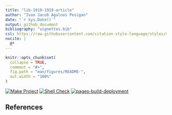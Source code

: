 ```yaml
---
title: "lib-1910-1919-article"
author: "Ivan Jacob Agaloos Pesigan"
date: "`r Sys.Date()`"
output: github_document
bibliography: "vignettes.bib"
csl: https://raw.githubusercontent.com/citation-style-language/styles/master/apa.csl
nocite: |
  @*
---
```


<!-- README.md is generated from .setup/readme/README.Rmd. Please edit that file -->

```r
knitr::opts_chunk$set(
  collapse = TRUE,
  comment = "#>",
  fig.path = "man/figures/README-",
  out.width = "100%"
)
```

<!-- badges: start -->
[![Make Project](https://github.com/ijapesigan/lib-1910-1919-article/actions/workflows/make.yml/badge.svg)](https://github.com/ijapesigan/lib-1910-1919-article/actions/workflows/make.yml)
[![Shell Check](https://github.com/ijapesigan/lib-1910-1919-article/actions/workflows/shellcheck.yml/badge.svg)](https://github.com/ijapesigan/lib-1910-1919-article/actions/workflows/shellcheck.yml)
[![pages-build-deployment](https://github.com/ijapesigan/lib-1910-1919-article/actions/workflows/pages/pages-build-deployment/badge.svg)](https://github.com/ijapesigan/lib-1910-1919-article/actions/workflows/pages/pages-build-deployment)
<!-- badges: end -->

## References
